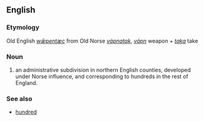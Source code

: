 ==English==
===Etymology===
Old English ''[[wǣpentæc]]'' from Old Norse ''[[vápnatak]]'', ''[[vápn]]'' weapon + ''[[taka]]'' take

===Noun===
#an administrative subdivision in northern English counties, developed under Norse influence, and corresponding to hundreds in the rest of England.

===See also===
*[[hundred]]